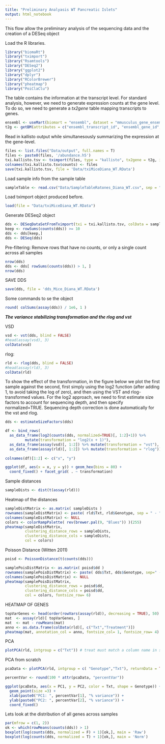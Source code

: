 ```yaml
---
title: "Preliminary Analyasis WT Pancreatic Islets"
output: html_notebook
---
```


This flow allow the preliminary analysis of the sequencing data and the creation of a DESeq object
  

Load the R libraries.
```r
library("biomaRt")
library("tximport")
library("Rsamtools")
library("DESeq2")
library("ggplot2")
library("dplyr")
library("RColorBrewer")
library("pheatmap")
library("PoiClaClu")
```

The table contains the information at the transcript level. For standard analysis, however, we need to generate expression counts at the gene level. To do so, we need to generate a *tx2gene* table mapping transcripts to genes.
```r
ensembl <- useMart(biomart = "ensembl", dataset = "mmusculus_gene_ensembl")
t2g <- getBM(attributes = c("ensembl_transcript_id", "ensembl_gene_id", "external_gene_name"), mart = ensembl)
```

Read in kallisto output while simultanesously summarizing the expression at the gene-level.
```r
files <- list.files("Data/output", full.names = T)
files <- paste0(files, '/abundance.h5')
txi.kallisto.tsv <- tximport(files, type = "kallisto", tx2gene = t2g, ignoreAfterBar = TRUE, ignoreTxVersion = T)
colnames(txi.kallisto.tsv$counts) <- files
save(txi.kallisto.tsv, file = 'Data/txiMiceDiana_WT.RData')
```



Load sample info from the sample table
```r
sampleTable <- read.csv("Data/SampleTableRatones_Diana_WT.csv", sep = ";")
```


Load tximport object produced before.
```r
load(file = "Data/txiMiceDiana_WT.RData")
```


Generate DESeq2 object
```r
dds <- DESeqDataSetFromTximport(txi = txi.kallisto.tsv, colData = sampleTable, design = ~ Txt)
keep <- rowSums(counts(dds)) >= 10
dds <- dds[keep,]
dds <- DESeq(dds)
```

Pre-filtering: Remove rows that have no counts, or only a single count across all samples
```r
nrow(dds)
dds <- dds[ rowSums(counts(dds)) > 1, ]
nrow(dds)
```

SAVE DDS
```r
save(dds, file = 'dds_Mice_Diana_WT.RData')
```



Some commands to se the object
```r
round( colSums(assay(dds)) / 1e6, 1 )
```


***The variance stabilizing transformation and the rlog and vst***

VSD
```r
vsd <- vst(dds, blind = FALSE)
#head(assay(vsd), 3)
colData(vsd)
```

rlog:
```r
rld <- rlog(dds, blind = FALSE)
#head(assay(rld), 3)
colData(rld)
```

To show the effect of the transformation, in the figure below we plot the first sample against the second, first simply using the log2 function (after adding 1, to avoid taking the log of zero), and then using the VST and rlog-transformed values. For the log2 approach, we need to first estimate size factors to account for sequencing depth, and then specify normalized=TRUE. Sequencing depth correction is done automatically for the vst and rlog.

```r
dds <- estimateSizeFactors(dds)

df <- bind_rows(
  as_data_frame(log2(counts(dds, normalized=TRUE)[, 1:2]+1)) %>%
         mutate(transformation = "log2(x + 1)"),
  as_data_frame(assay(vsd)[, 1:2]) %>% mutate(transformation = "vst"),
  as_data_frame(assay(rld)[, 1:2]) %>% mutate(transformation = "rlog"))
  
colnames(df)[1:2] <- c("x", "y")  

ggplot(df, aes(x = x, y = y)) + geom_hex(bins = 80) +
  coord_fixed() + facet_grid( . ~ transformation) 
```

Sample distances

```r
sampleDists <- dist(t(assay(rld)))

```

Heatmap of the distances

```r
sampleDistMatrix <- as.matrix( sampleDists )
rownames(sampleDistMatrix) <- paste( rld$Txt, rld$Genotype, sep = " - " )
colnames(sampleDistMatrix) <- NULL
colors <- colorRampPalette( rev(brewer.pal(9, "Blues")) )(255)
pheatmap(sampleDistMatrix,
         clustering_distance_rows = sampleDists,
         clustering_distance_cols = sampleDists,
         col = colors)
```

Poisson Distance (Witten 2011)
```r
poisd <- PoissonDistance(t(counts(dds)))

samplePoisDistMatrix <- as.matrix( poisd$dd )
rownames(samplePoisDistMatrix) <- paste( dds$Txt, dds$Genotype, sep=" - " )
colnames(samplePoisDistMatrix) <- NULL
pheatmap(samplePoisDistMatrix,
         clustering_distance_rows = poisd$dd,
         clustering_distance_cols = poisd$dd,
         col = colors, fontsize_row= 6)
```

HEATMAP OF GENES

```r
topVarGenes <- head(order(rowVars(assay(rld)), decreasing = TRUE), 50)
mat  <- assay(rld)[ topVarGenes, ]
mat  <- mat - rowMeans(mat)
anno <- as.data.frame(colData(rld)[, c("Txt","Treatment")])
pheatmap(mat, annotation_col = anno, fontsize_col= 1, fontsize_row= 4)
```

PCA
```r
plotPCA(rld, intgroup = c("Txt")) # treat must match a column name in sampleTable
```


PCA from scratch
```r
pcaData <- plotPCA(rld, intgroup = c( "Genotype","Txt"), returnData = TRUE)

percentVar <- round(100 * attr(pcaData, "percentVar"))

ggplot(pcaData, aes(x = PC1, y = PC2, color = Txt, shape = Genotype)) +
  geom_point(size =3) +
  xlab(paste0("PC1: ", percentVar[1], "% variance")) +
  ylab(paste0("PC2: ", percentVar[2], "% variance")) +
  coord_fixed()
```


Lets look at the distribution of all genes across samples
```r
par(mfrow = c(1, 2))
ok <- which(rowMeans(counts(dds)) > 1)
boxplot(log(counts(dds, normalized = F) + 1)[ok,], main = 'Raw')
boxplot(log(counts(dds, normalized = T) + 1)[ok,], main = 'Norm')
```


